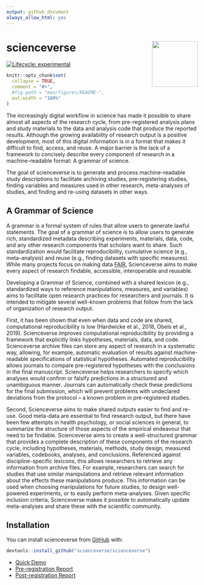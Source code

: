 ```yaml
---
output: github_document
always_allow_html: yes
---
```


# scienceverse <img src="man/figures/logo.png" align="right" alt="" width="120" />
<!-- rmarkdown v1 -->
<!-- README.md is generated from README.Rmd. Please edit that file -->

<!-- badges: start -->
[![Lifecycle: experimental](https://img.shields.io/badge/lifecycle-experimental-orange.svg)](https://www.tidyverse.org/lifecycle/#experimental)
<!--[![Travis build status](https://travis-ci.org/scienceverse/scienceverse?branch=master)](https://travis-ci.org/scienceverse/scienceverse)
[![Codecov test coverage](https://codecov.io/gh/scienceverse/scienceverse/branch/master/graph/badge.svg)](https://codecov.io/gh/scienceverse/scienceverse?branch=master)-->
<!-- badges: end -->

```r
knitr::opts_chunk$set(
  collapse = TRUE,
  comment = "#>",
  #fig.path = "man/figures/README-",
  out.width = "100%"
)
```

The increasingly digital workflow in science has made it possible to share almost all aspects of the research cycle, from pre-registered analysis plans and study materials to the data and analysis code that produce the reported results. Although the growing availability of research output is a positive development, most of this digital information is in a format that makes it difficult to find, access, and reuse. A major barrier is the lack of a framework to concisely describe every component of research in a machine-readable format: A grammar of science. 

The goal of scienceverse is to generate and process machine-readable study descriptions to facilitate archiving studies, pre-registering studies, finding variables and measures used in other research, meta-analyses of studies, and finding and re-using datasets in other ways.

## A Grammar of Science

A grammar is a formal system of rules that allow users to generate lawful statements. The goal of a grammar of science is to allow users to generate rich, standardized metadata describing experiments, materials, data, code, and any other research components that scholars want to share. Such standardization would facilitate reproducibility, cumulative science (e.g., meta-analysis) and reuse (e.g., finding datasets with specific measures). While many projects focus on making data [FAIR](https://www.go-fair.org/fair-principles/), Scienceverse aims to make every aspect of research findable, accessible, interoperable and reusable.

Developing a Grammar of Science, combined with a shared lexicon (e.g., standardized ways to reference manipulations, measures, and variables) aims to facilitate open research practices for researchers and journals. It is intended to mitigate several well-known problems that follow from the lack of organization of research output. 

First, it has been shown that even when data and code are shared, computational reproducibility is low (Hardwicke et al., 2018, Obels et al., 2019). Scienceverse improves computational reproducibility by providing a framework that explicitly links hypotheses, materials, data, and code. Scienceverse archive files can store any aspect of research in a systematic way, allowing, for example, automatic evaluation of results against machine-readable specifications of statistical hypotheses. Automated reproducibility allows journals to compare pre-registered hypotheses with the conclusions in the final manuscript. Scienceverse helps researchers to specify which analyses would confirm or falsify predictions in a structured and unambiguous manner. Journals can automatically check these predictions for the final submission, which will prevent problems with undeclared deviations from the protocol – a known problem in pre-registered studies.

Second, Scienceverse aims to make shared outputs easier to find and re-use. Good meta-data are essential to find research output, but there have been few attempts in health psychology, or social sciences in general, to summarize the structure of those aspects of the empirical endeavour that need to be findable. Scienceverse aims to create a well-structured grammar that provides a complete description of these components of the research cycle, including hypotheses, materials, methods, study design, measured variables, codebooks, analyses, and conclusions. Referenced against discipline-specific lexicons, this allows researchers to retrieve any information from archive files. For example, researchers can search for studies that use similar manipulations and retrieve relevant information about the effects these manipulations produce. This information can be used when choosing manipulations for future studies, to design well-powered experiments, or to easily perform meta-analyses. Given specific inclusion criteria, Scienceverse makes it possible to automatically update meta-analyses and share these with the scientific community.

## Installation

You can install scienceverse from [GitHub](https://github.com/scienceverse/scienceverse) with:

``` r
devtools::install_github("scienceverse/scienceverse")
```

<!--
[Using scienceverse for Registered Reports](https://scienceverse.github.io/scienceverse/articles/registration.html)
-->

* [Quick Demo](https://scienceverse.github.io/scienceverse/articles/demo.html)
* [Pre-registration Report](https://scienceverse.github.io/scienceverse/articles/files/prereg.html)
* [Post-registration Report](https://scienceverse.github.io/scienceverse/articles/files/postreg.html)


